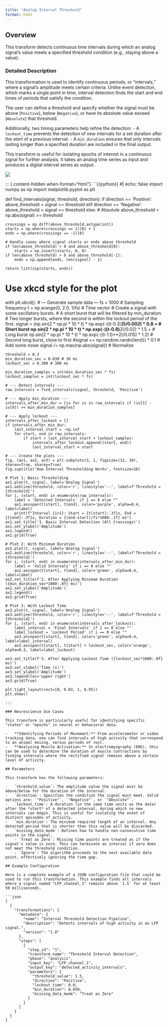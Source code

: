 ```yaml
---
title: "Analog Interval Threshold"
format: html
---
```


## Overview

This transform detects continuous time intervals during which an analog signal's value meets a specified threshold condition (e.g., staying above a value).

### Detailed Description

This transformation is used to identify continuous periods, or "intervals," where a signal's amplitude meets certain criteria. Unlike event detection, which marks a single point in time, interval detection finds the start and end times of periods that satisfy the condition.

The user can define a threshold and specify whether the signal must be above (`Positive`), below (`Negative`), or have its absolute value exceed (`Absolute`) that threshold.

Additionally, two timing parameters help refine the detection:
- A `lockout_time` prevents the detection of new intervals for a set duration after the *start* of a previous interval.
- A `min_duration` ensures that only intervals lasting longer than a specified duration are included in the final output.

This transform is useful for isolating epochs of interest in a continuous signal for further analysis. It takes an analog time series as input and produces a digital interval series as output.

![](images/clipboard-1556985646.png)

::: {.content-hidden when-format="html"}
```{{python}}
#| echo: false
import numpy as np
import matplotlib.pyplot as plt

def find_intervals(signal, threshold, direction):
    if direction == 'Positive':
        above_threshold = signal >= threshold
    elif direction == 'Negative':
        above_threshold = signal <= threshold
    else: # Absolute
        above_threshold = np.abs(signal) >= threshold
        
    crossings = np.diff(above_threshold.astype(int))
    starts = np.where(crossings == 1)[0] + 1
    ends = np.where(crossings == -1)[0]
    
    # Handle cases where signal starts or ends above threshold
    if len(above_threshold) > 0 and above_threshold[0]:
        starts = np.insert(starts, 0, 0)
    if len(above_threshold) > 0 and above_threshold[-1]:
        ends = np.append(ends, len(signal) - 1)
        
    return list(zip(starts, ends))

# Use xkcd style for the plot
with plt.xkcd():
    # --- Generate sample data ---
    fs = 1000  # Sampling frequency
    t = np.arange(0, 2.0, 1/fs)  # Time vector
    # Create a signal with some oscillatory bursts.
    # A short burst that will be filtered by min_duration.
    # Two longer bursts, where the second is within the lockout period of the first.
    signal = (np.sin(2 * np.pi * 10 * t) * np.exp(-((t-0.3)**2)/0.002) * 0.8 + # Short burst
              np.sin(2 * np.pi * 10 * t) * np.exp(-((t-0.8)**2)/0.02) * 1.5 + # Long burst
              np.sin(2 * np.pi * 10 * t) * np.exp(-((t-1.1)**2)/0.015) * 1.2) # Second long burst, close to first
    #signal += np.random.randn(len(t)) * 0.1 # Add some noise
    signal /= np.max(np.abs(signal)) # Normalize

    threshold = 0.3
    min_duration_sec = 0.030 # 30 ms
    lockout_sec = 0.300 # 300 ms

    min_duration_samples = int(min_duration_sec * fs)
    lockout_samples = int(lockout_sec * fs)

    # --- Detect intervals ---
    raw_intervals = find_intervals(signal, threshold, 'Positive')

    # --- Apply min_duration ---
    intervals_after_min_dur = [iv for iv in raw_intervals if (iv[1] - iv[0]) >= min_duration_samples]
    
    # --- Apply lockout ---
    intervals_after_lockout = []
    if intervals_after_min_dur:
        last_interval_start = -np.inf
        for start, end in raw_intervals:
            if start > last_interval_start + lockout_samples:
                intervals_after_lockout.append((start, end))
                last_interval_start = start

    # --- Create the plots ---
    fig, (ax1, ax2, ax3) = plt.subplots(3, 1, figsize=(12, 10), sharex=True, sharey=True)
    fig.suptitle('How Interval Thresholding Works', fontsize=16)

    # Plot 1: Basic Thresholding
    ax1.plot(t, signal, label='Analog Signal')
    ax1.axhline(threshold, color='r', linestyle='--', label=f'Threshold = {threshold}')
    for i, (start, end) in enumerate(raw_intervals):
        label = 'Detected Intervals' if i == 0 else ""
        ax1.axvspan(t[start], t[end], color='purple', alpha=0.4, label=label)
        print(f"Interval {i+1}: Start = {t[start]:.3f}s, End = {t[end]:.3f}s, Duration = {(end-start)/fs*1000:.1f} ms")
    ax1.set_title('1. Basic Interval Detection (All Crossings)')
    ax1.set_ylabel('Amplitude')
    ax1.legend()
    ax1.grid(True)

    # Plot 2: With Minimum Duration
    ax2.plot(t, signal, label='Analog Signal')
    ax2.axhline(threshold, color='r', linestyle='--', label=f'Threshold = {threshold}')
    for i, (start, end) in enumerate(intervals_after_min_dur):
        label = 'Valid Intervals' if i == 0 else ""
        ax2.axvspan(t[start], t[end], color='green', alpha=0.4, label=label)
    ax2.set_title(f'2. After Applying Minimum Duration ({min_duration_sec*1000:.0f} ms)')
    ax2.set_ylabel('Amplitude')
    ax2.legend()
    ax2.grid(True)
    
    # Plot 3: With Lockout Time
    ax3.plot(t, signal, label='Analog Signal')
    ax3.axhline(threshold, color='r', linestyle='--', label=f'Threshold = {threshold}')
    for i, (start, end) in enumerate(intervals_after_lockout):
        label_interval = 'Final Intervals' if i == 0 else ""
        label_lockout = 'Lockout Period' if i == 0 else ""
        ax3.axvspan(t[start], t[end], color='green', alpha=0.4, label=label_interval)
        ax3.axvspan(t[start], t[start] + lockout_sec, color='orange', alpha=0.3, label=label_lockout)

    ax3.set_title(f'3. After Applying Lockout Time ({lockout_sec*1000:.0f} ms)')
    ax3.set_xlabel('Time (s)')
    ax3.set_ylabel('Amplitude')
    ax3.legend(loc='upper right')
    ax3.grid(True)

    plt.tight_layout(rect=[0, 0.03, 1, 0.95])
    plt.show()
```
:::

### Neuroscience Use Cases

This transform is particularly useful for identifying specific "states" or "epochs" in neural or behavioral data.

-   **Identifying Periods of Movement:** From accelerometer or video tracking data, one can find intervals of high activity that correspond to an animal moving, versus periods of rest.
-   **Analyzing Muscle Activation:** In electromyography (EMG), this can be used to determine the duration of muscle contractions by finding intervals where the rectified signal remains above a certain level of activity.

## Parameters

This transform has the following parameters:

-   `threshold_value`: The amplitude value the signal must be above/below for the duration of the interval.
-   `direction`: Specifies the condition the signal must meet. Valid options are: `"Positive"`, `"Negative"`, or `"Absolute"`.
-   `lockout_time`: A duration (in the same time units as the data) after the *start* of a detected interval, during which no new intervals can begin. This is useful for isolating the onset of distinct episodes of activity.
-   `min_duration`: The minimum required length of an interval. Any detected period that is shorter than this value will be discarded.
-   `missing_data_mode`: Defines how to handle non-consecutive time points in the signal.
    - `Treat as Zero`: Missing time points are treated as if the signal's value is zero. This can terminate an interval if zero does not meet the threshold condition.
    - `Ignore`: The algorithm proceeds to the next available data point, effectively ignoring the time gap.

## Example Configuration

Here is a complete example of a JSON configuration file that could be used to run this transformation. This example finds all intervals where a signal named "LFP_channel_1" remains above `1.5` for at least 50 milliseconds.

```json
[
  {
    "transformations": {
      "metadata": {
        "name": "Interval Threshold Detection Pipeline",
        "description": "Detects intervals of high activity in an LFP signal.",
        "version": "1.0"
      },
      "steps": [
        {
          "step_id": "1",
          "transform_name": "Threshold Interval Detection",
          "phase": "analysis",
          "input_key": "LFP_channel_1",
          "output_key": "detected_activity_intervals",
          "parameters": {
            "threshold_value": 1.5,
            "direction": "Positive",
            "lockout_time": 0.0,
            "min_duration": 0.050,
            "missing_data_mode": "Treat as Zero"
          }
        }
      ]
    }
  }
]
```
